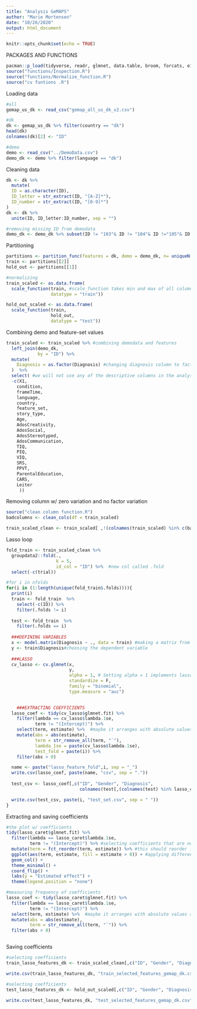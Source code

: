 ```yaml
---
title: "Analysis GeMAPS"
author: "Marie Mortensen"
date: "10/26/2020"
output: html_document
---
```

```r
knitr::opts_chunk$set(echo = TRUE)
```

PACKAGES AND FUNCTIONS
```r
pacman::p_load(tidyverse, readr, glmnet, data.table, broom, forcats, e1071, cvms)
source("functions/Inspection.R")
source("functions/Normalize_function.R")
source("cv funtions .R")
```

Loading data 
```r
#all
gemap_us_dk <- read_csv("gemap_all_us_dk_v2.csv")

#dk
dk <- gemap_us_dk %>% filter(country == "dk")
head(dk)
colnames(dk)[2] <- "ID"

#demo
demo <- read_csv("../DemoData.csv")
demo_dk <- demo %>% filter(language == "dk")

```

Cleaning data
```r
dk <- dk %>% 
  mutate(
  ID = as.character(ID),
  ID_letter = str_extract(ID, "[A-Z]*"),
  ID_number = str_extract(ID, "[0-9]*")
) 
dk <- dk %>% 
  unite(ID, ID_letter:ID_number, sep = "")

#removing missing ID from demodata
demo_dk <- demo_dk %>% subset(ID != "103"& ID != "104"& ID !="105"& ID !="111"& ID !="114")
```

Partitioning
```r
partitions <- partition_func(features = dk, demo = demo_dk, n= uniqueN(dk$ID)) #partition_func returns a list with two elements; first element is hold_out and second is train
train <- partitions[[2]]
hold_out <- partitions[[1]]

#normalizing
train_scaled <- as.data.frame(
  scale_function(train, #scale_function takes min and max of all columns in train and subtracts min from all values in each columns and divides by max value to get the empirically scaled columns
                 datatype = "train"))

hold_out_scaled <- as.data.frame(
  scale_function(train, 
                 hold_out, 
                 datatype = "test"))
```

Combining demo and feature-set values
```r
train_scaled <- train_scaled %>% #combining demodata and features
  left_join(demo_dk, 
            by = "ID") %>% 
  mutate(
    Diagnosis = as.factor(Diagnosis) #changing diagnosis column to factor
  )  %>% 
  select( #we will not use any of the descriptive columns in the analysis and remove them from the dataset 
  -c(X1,
    condition,
    frameTime, 
    language, 
    country, 
    feature_set, 
    story_type,
    Age,
    AdosCreativity,
    AdosSocial,
    AdosStereotyped,
    AdosCommunication,
    TIQ,
    PIQ,
    VIQ,
    SRS,
    PPVT,
    ParentalEducation,
    CARS,
    Leiter
     ))

```

Removing column w/ zero variation and no factor variation
```r
source("clean column function.R")
badcolumns <- clean_cols(df = train_scaled)

train_scaled_clean <- train_scaled[ ,!(colnames(train_scaled) %in% c(badcolumns))] #keep only colnames that are NOT in the badcolumns list
```

Lasso loop
```r
fold_train <- train_scaled_clean %>% 
  groupdata2::fold(.,
                   k = 5,
                   id_col = "ID") %>%  #new col called .fold
  select(-c(trial))

#for i in nfolds
for(i in (1:length(unique(fold_train$.folds)))){
  print(i)
  train <- fold_train  %>% 
    select(-c(ID)) %>% 
    filter(.folds != i)
  
  test <- fold_train  %>% 
    filter(.folds == i)
  
  ###DEFINING VARIABLES
  x <- model.matrix(Diagnosis ~ ., data = train) #making a matrix from formula
  y <- train$Diagnosis#choosing the dependent variable
  
  ###LASSO
  cv_lasso <- cv.glmnet(x, 
                        y, 
                        alpha = 1, # Setting alpha = 1 implements lasso regression
                        standardize = F,
                        family = "binomial",
                        type.measure = "auc")
  

    ###EXTRACTING COEFFICIENTS
  lasso_coef <- tidy(cv_lasso$glmnet.fit) %>%  
    filter(lambda == cv_lasso$lambda.1se,
           term != "(Intercept)") %>% 
    select(term, estimate) %>%  #maybe it arranges with absolute values already
    mutate(abs = abs(estimate),
           term = str_remove_all(term, "`"), 
           lambda_1se = paste(cv_lasso$lambda.1se),
           test_fold = paste(i)) %>% 
    filter(abs > 0)

  name <- paste("lasso_feature_fold",i, sep = "_")
  write.csv(lasso_coef, paste(name, "csv", sep = "."))
  
  test_csv <- lasso_coef[,c("ID", "Gender", "Diagnosis", 
                            colnames(test[,(colnames(test) %in% lasso_coef$term)]))]

  write.csv(test_csv, paste(i, "test_set.csv", sep = " "))
}

```




Extracting and saving coefficients
```r
#the plot w/ coefficients 
tidy(lasso_caret$glmnet.fit) %>%
  filter(lambda == lasso_caret$lambda.1se,
         term != "(Intercept)") %>% #selecting coefficients that are not the intercept
  mutate(term = fct_reorder(term, estimate)) %>% #this should reorder it to descending but not sure whether it does it
  ggplot(aes(term, estimate, fill = estimate > 0)) + #applying different colors to estimates above and below 0 
  geom_col() +
  theme_minimal() +
  coord_flip() +
  labs(y = "Estimated effect") +
  theme(legend.position = "none")

#measuring frequency of coefficients 
lasso_coef <- tidy(lasso_caret$glmnet.fit) %>%  
  filter(lambda == lasso_caret$lambda.1se,
         term != "(Intercept)") %>% 
  select(term, estimate) %>%  #maybe it arranges with absolute values already
  mutate(abs = abs(estimate),
         term = str_remove_all(term, "`")) %>% 
  filter(abs > 0)



```


Saving coefficients
```r
#selecting coefficients
train_lasso_features_dk <- train_scaled_clean[,c("ID", "Gender", "Diagnosis", colnames(train_scaled_clean[,(colnames(train_scaled_clean) %in% lasso_coef$term)]))]

write.csv(train_lasso_features_dk, "train_selected_features_gemap_dk.csv")

#selecting coefficients
test_lasso_features_dk <- hold_out_scaled[,c("ID", "Gender", "Diagnosis", colnames(hold_out_scaled[,(colnames(hold_out_scaled) %in% lasso_coef$term)]))]

write.csv(test_lasso_features_dk, "test_selected_features_gemap_dk.csv")
```





































